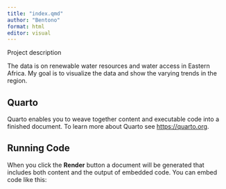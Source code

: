 ```yaml
---
title: "index.qmd"
author: "Bentono"
format: html
editor: visual
---
```


Project description

The data is on renewable water resources and water access in Eastern Africa. My goal is to visualize the data and show the varying trends in the region.

## Quarto

Quarto enables you to weave together content and executable code into a finished document. To learn more about Quarto see <https://quarto.org>.

## Running Code

When you click the **Render** button a document will be generated that includes both content and the output of embedded code. You can embed code like this:
